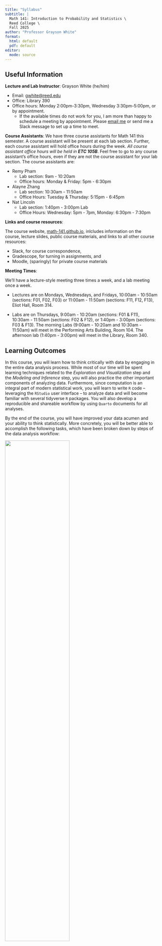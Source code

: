 ```yaml
---
title: "Syllabus"
subtitle: |
  Math 141: Introduction to Probability and Statistics \
  Reed College \ 
  Fall 2025
author: "Professor Grayson White"
format:
  html: default
  pdf: default
editor: 
  mode: source
---
```


## Useful Information

**Lecture and Lab Instructor**: Grayson White (he/him) 

-   Email: [gwhite@reed.edu](mailto:gwhite@reed.edu)
-   Office: Library 390
-   Office hours: Monday 2:00pm-3:30pm, Wednesday 3:30pm-5:00pm, or by appointment. 
    - If the available times do not work for you, I am more than happy to schedule a meeting by appointment. Please [email me](mailto:gwhite@reed.edu) or send me a Slack message to set up a time to meet. 

**Course Assistants**: We have three course assistants for Math 141 this semester. A course assistant will be present at each lab section. Further, each course assistant will hold office hours during the week. *All course assistant office hours will be held in **ETC 105B***. Feel free to go to any course assistant's office hours, even if they are not the course assistant for your lab section. The course assistants are:

-   Remy Pham 
    - Lab section: 9am - 10:20am
    - Office hours: Monday & Friday: 5pm - 6:30pm
-   Alayne Zhang 
    - Lab section: 10:30am - 11:50am
    - Office Hours: Tuesday & Thursday: 5:15pm - 6:45pm
-   Nat Lincoln 
    - Lab section: 1:40pm - 3:00pm Lab
    - Office Hours: Wednesday: 5pm - 7pm, Monday: 6:30pm - 7:30pm


**Links and course resources**:

The course website, [math-141.github.io](https://math-141.github.io/), inlcludes information on the course, lecture slides, public course materials, and links to all other course resources:

-   Slack, for course correspondence,
-   Gradescope, for turning in assignments, and
-   Moodle, (sparingly) for private course materials


**Meeting Times**:

We'll have a lecture-style meeting three times a week, and a lab meeting once a week.

-   Lectures are on Mondays, Wednesdays, and Fridays, 10:00am - 10:50am (sections: F01, F02, F03) or 11:00am - 11:50am (sections: F11, F12, F13), Eliot Hall, Room 314.

-   Labs are on Thursdays, 9:00am - 10:20am (sections: F01 & F11), 10:30am - 11:50am (sections: F02 & F12), or 1:40pm - 3:00pm (sections: F03 & F13). The morning Labs (9:00am - 10:20am and 10:30am - 11:50am) will meet in the Performing Arts Building, Room 104. The afternoon lab (1:40pm - 3:00pm) will meet in the Library, Room 340. 



## Learning Outcomes

In this course, you will learn how to think critically with data by engaging in the entire data analysis process. While most of our time will be spent learning techniques related to the *Exploration and Visualization* step and the *Modeling and Inference* step, you will also practice the other important components of analyzing data. Furthermore, since computation is an integral part of modern statistical work, you will learn to write `R` code -- leveraging the `RStudio` user interface -- to analyze data and will become familiar with several tidyverse `R` packages. You will also develop a reproducible and shareable workflow by using `Quarto` documents for all analyses.

By the end of the course, you will have improved your data acumen and your ability to think statistically. More concretely, you will be better able to accomplish the following tasks, which have been broken down by steps of the data analysis workflow:

![](slides/img/DAW.jpeg){width=65% fig-align='center'}

**Question formulation:**

-   Translate a research problem into a set of questions that can be answered with data.
-   Formulate data questions as measurable statements about parameters in a model.

**Data acquisition:**

-   Determine the necessary data to conduct analyses.
-   Reflect on how design structures and data collection impact potential conclusions.
-   Identify potential ethical concerns surrounding data collection and data privacy.

**Data wrangling:**

-   Explore datasets to determine what wrangling may be required (e.g., removing missing values, filtering out variables or observations, collapsing categories of a categorical variable).
-   Apply basic data wrangling operations.

**Exploration and Visualization:**

-   Understand key principles of designing and creating effective data visualizations.
-   Master creating graphs and drawing sound conclusions from graphs.
-   Compute and interpret summary statistics.

**Modeling and Inference:**

-   Understand and be able to explain key probabilistic and inferential concepts, such as, sampling, variability, random variables, distributions, confidence, and significance.
-   Determine the correct model for a given problem and set of data.
-   Appropriately apply and draw inferences from a statistical model, including quantifying and interpreting the uncertainty in model estimates.
-   Consider the ethical implications of various modeling practices.

**Communicating Findings:**

-   Develop a reproducible workflow using Quarto documents.
-   Interpret and communicate results of statistical analyses effectively for both a statistical and a non-statistical audience.
-   Be able to reflect on the data involved in an analysis and show a curiosity for other ways of examining and thinking about the data.





## Learning Materials & Tools

**Textbooks**: We'll use three textbooks for our course, all of which are freely available online: 

-   [Statistical Inference via Data Science: A ModernDive into R and the tidyverse, Second Edition](https://moderndive.com/v2)
    - Reading abbreviation: **MD**

-   [Introduction to Modern Statistics, Second Edition](https://www.openintro.org/book/ims/)
    - Reading abbreviation: **IMS**

-   [OpenIntro Statistics, Fourth Edition](https://www.openintro.org/book/os/)
    - Reading abbreviation: **OI**


**Technologies (R, RStudio, and Quarto)**: R is a free and open source programming language, RStudio is an Integrated Development Environment (IDE) which allows for streamlined use of the R programming language, and Quarto is a markdown language that allows for reproducible documents that include R code, text, images, and much more! We will access these technologies via the [RStudio Server](https://www.rstudio.reed.edu) for this course. A laptop that can access the internet and use the RStudio Server is required for this course.

\textbf{Please let me know ASAP if you do not have access to a personal computer!}





## Assignments, activities, and exams

We'll have a variety of assignments, activities, and exams for this course. In particular: 

-   **Lab assignments**:
    - Almost every week, we will have a lab assignment. The lab assignments will be assigned on Thursday at lab time and due the following week on Thursday at 9:00am. 
    - Lab assignments will include both computational and theoretical questions.
    - These lab assignments will be turned in via Gradescope. 
    - To help with various circumstances (expected and unexpected), you have up to 4 additional extensions days that you can use as you need (e.g., 1 additional day for 4 labs, 4 additional days for 1 lab, ...) but the extension days must be rounded up to the nearest day (e.g., 2 extra hours = 1 extension day). If you need to use any extension days, send Grayson an **email** (not a Slack message) with the title: "Math 141 Extension Days" that includes the lab number you are using an extension for, and the number of day(s) used. 

-   **Homework assignments**:
    - For most lecture class periods, along with the assigned reading, I will assign a short set of homework questions related to the reading to be turned in at the beginning of class. 
    - These will be turned in by you in person, as a hard copy, at the beginning of class. If you arrive to class late, please wait until the end of class to turn in your answers. 
    - No late homework assignments are accepted, but up to three missed homework assignments will be dropped from your final grade. 
    
-   **In-class activities**:
    - During lecture and lab, we will include some in-class activities. Including but not limited to: 
        - group activities,
        - independent activities,
        - low-stakes quizzes.
    
-   **Exams**:
    - We'll have a midterm exam and final exam for this course. Each exam will have a written take-home component and an in-person oral component. 
    - The written component of the midterm exam will be released on Monday 10/13 and will be due by Wednesday 10/15. The oral component of the midterm exam will occur on Thursday 10/16 and Friday 10/17.
    - The written component of the final exam will be released on Wednesday 12/7, the last day of classes, and will be due at the end of reading week. The oral component of the final exam will occur during finals week. 
    - No late exams are accepted.




## Distribution Requirements

This course can be used towards your **Group III, “Natural, Mathematical, and Psychological Science”** requirement. It accomplishes the following learning goals for the group:

1. Use and evaluate quantitative data or modeling, or use logical/mathematical reasoning to evaluate, test or prove statements.
2. Given a problem or question, formulate a hypothesis or conjecture, and design an experiment, collect data or use mathematical reasoning to test or validate it.
3. Collect, analyze, and interpret data.

This course does \textbf{\underline{not}} satisfy the "primary data collection and analysis" requirement.



## Course Climate

We expect everyone in this class to strive to foster a learning environment that is equitable, inclusive, and welcoming. If you experience any barriers to learning, please come to Professor Grayson White or a college administrator with your concerns.

**Code of Conduct**:

We expect all members of Math 141 to make participation a harassment-free experience for everyone, regardless of age, body size, visible or invisible disability, ethnicity, sex characteristics, gender identity and expression, level of experience, education, socio-economic status, nationality, personal appearance, race, religion, or sexual identity and orientation.

We expect everyone to act and interact in ways that contribute to an open, welcoming, inclusive, and healthy community of learners. You can contribute to a positive learning environment by demonstrating empathy and kindness, being respectful of differing viewpoints and experiences, and giving and gracefully accepting constructive feedback.[^1]

[^1]: This Code of Conduct is adapted from the [Contributor Covenant](https://www.contributor-covenant.org/version/2/0/code_of_conduct.html), version 2.0.



## Policies

**Late work policy**:

Please see the late work policy for each individual assignment type that is included in the *Assignments and exams* section of the syllabus. 

**Collaboration Policy and Academic Honesty**:

Working with your classmates on difficult and interesting problems can not only help your learning, but also help you get to know each other! Therefore, I encourage you to collaborate on assignments but every piece of work you do must be your own. Copying and pasting other people’s work or code is not acceptable. The Honor Principle must guide your conduct in this class. 

If you choose to collaborate with a classmate, **you must add their name to the top of your assignment**, and list them as a collaborator, e.g.:

Collaborator(s): Elliot Shannon, Romain Boutelet

*But what is collaboration?*:

For Math 141, collaboration can look like: working with classmates together on a given problem, doing scratch work, helping each other get un-stuck on a part of a problem, and even coming to a solution. However, you **must** write up your own problem solutions individually and cannot copy other's solutions (even those who you have collaborated with). Further, copying code from a collaborator, classmate, or generative AI tool (see the following section) is strictly prohibited. 


**AI Policy**:

Artificial intelligence (AI) tools, such as ChatGPT, Claude, Co-Pilot, Gemini, and others are being used to generate code, analyze data, and much more. However, learning to think critically about a problem at hand, and engaging with your peers, tutors, and instructors when not understanding a concept or question are integral components of a liberal arts education. Further, a key goal of this course is for you to learn how to thoughtfully, ethically, and independently extract knowledge from data and engage in statistical reasoning. Therefore, the use of generative AI tools, such as ChatGPT and others, are strictly prohibited in any stage of the work process for this course. If you have questions about whether a tool is allowed for this course, ask the Instructor before using it.

